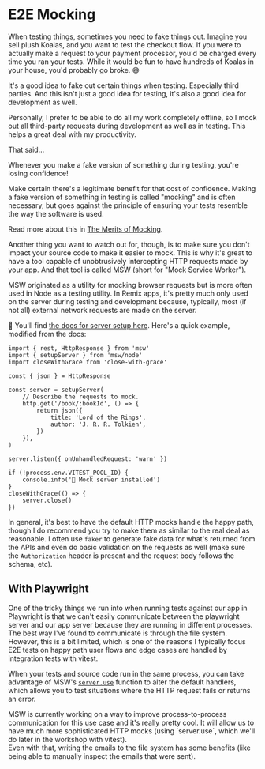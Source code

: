 # E2E Mocking

<EpicVideo url="https://www.epicweb.dev/workshops/web-application-testing/end-to-end-mocking/intro-to-e2e-mocking" />

When testing things, sometimes you need to fake things out. Imagine you sell
plush Koalas, and you want to test the checkout flow. If you were to actually
make a request to your payment processor, you'd be charged every time you ran
your tests. While it would be fun to have hundreds of Koalas in your house,
you'd probably go broke. 😅

It's a good idea to fake out certain things when testing. Especially third
parties. And this isn't just a good idea for testing, it's also a good idea for
development as well.

Personally, I prefer to be able to do all my work completely offline, so I mock
out all third-party requests during development as well as in testing. This
helps a great deal with my productivity.

That said...

<callout-danger>
	Whenever you make a fake version of something during testing, you're losing
	confidence!
</callout-danger>

Make certain there's a legitimate benefit for that cost of confidence. Making a
fake version of something in testing is called "mocking" and is often necessary,
but goes against the principle of ensuring your tests resemble the way the
software is used.

Read more about this in
[The Merits of Mocking](https://kentcdodds.com/blog/the-merits-of-mocking).

Another thing you want to watch out for, though, is to make sure you don't impact
your source code to make it easier to mock. This is why it's great to have a
tool capable of unobtrusively intercepting HTTP requests made by your app. And
that tool is called [MSW](https://mswjs.io/) (short for "Mock Service Worker").

MSW originated as a utility for mocking browser requests but is more often used
in Node as a testing utility. In Remix apps, it's pretty much only used on the
server during testing and development because, typically, most (if not all)
external network requests are made on the server.

📜 You'll find
[the docs for server setup here](https://mswjs.io/docs/api/setup-server). Here's
a quick example, modified from the docs:

```tsx
import { rest, HttpResponse } from 'msw'
import { setupServer } from 'msw/node'
import closeWithGrace from 'close-with-grace'

const { json } = HttpResponse

const server = setupServer(
	// Describe the requests to mock.
	http.get('/book/:bookId', () => {
		return json({
			title: 'Lord of the Rings',
			author: 'J. R. R. Tolkien',
		})
	}),
)

server.listen({ onUnhandledRequest: 'warn' })

if (!process.env.VITEST_POOL_ID) {
	console.info('🔶 Mock server installed')
}
closeWithGrace(() => {
	server.close()
})
```

In general, it's best to have the default HTTP mocks handle the happy path,
though I do recommend you try to make them as similar to the real deal as
reasonable. I often use `faker` to generate fake data for what's returned from
the APIs and even do basic validation on the requests as well (make sure the
`Authorization` header is present and the request body follows the schema, etc).

## With Playwright

One of the tricky things we run into when running tests against our app in
Playwright is that we can't easily communicate between the playwright server and
our app server because they are running in different processes. The best way
I've found to communicate is through the file system. However, this is a bit
limited, which is one of the reasons I typically focus E2E tests on happy path
user flows and edge cases are handled by integration tests with vitest.

When your tests and source code run in the same process, you can take advantage
of MSW's [`server.use`](https://mswjs.io/docs/api/setup-server/use) function to
alter the default handlers, which allows you to test situations where the HTTP
request fails or returns an error.

<callout-info>
	MSW is currently working on a way to improve process-to-process communication
	for this use case and it's really pretty cool. It will allow us to have much
	more sophisticated HTTP mocks (using `server.use`, which we'll do later in the
	workshop with vitest).
	<br />
	Even with that, writing the emails to the file system has some benefits (like
	being able to manually inspect the emails that were sent).
</callout-info>
